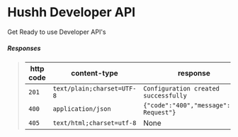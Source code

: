 # Hushh Developer API
 
Get Ready to use Developer API's

##### Responses

> | http code     | content-type                      | response                                                            |
> |---------------|-----------------------------------|---------------------------------------------------------------------|
> | `201`         | `text/plain;charset=UTF-8`        | `Configuration created successfully`                                |
> | `400`         | `application/json`                | `{"code":"400","message":"Bad Request"}`                            |
> | `405`         | `text/html;charset=utf-8`         | None                                                                |
